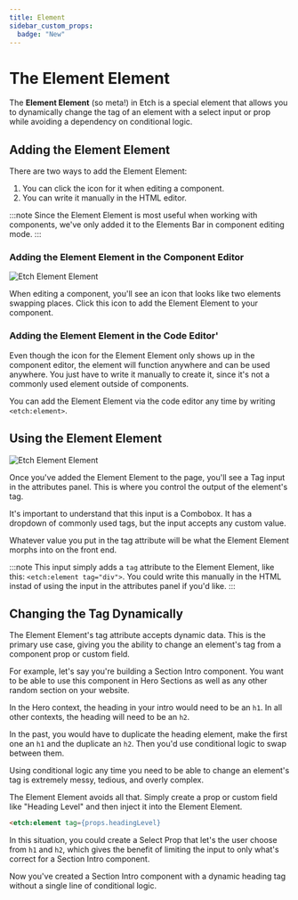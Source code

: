 ```yaml
---
title: Element
sidebar_custom_props:
  badge: "New"
---
```



# The Element Element

<VersionBadge version="1.0.0-alpha-3" />

The **Element Element** (so meta!) in Etch is a special element that allows you to dynamically change the tag of an element with a select input or prop while avoiding a dependency on conditional logic.

## Adding the Element Element

There are two ways to add the Element Element:

1. You can click the icon for it when editing a component.
2. You can write it manually in the HTML editor.

:::note
Since the Element Element is most useful when working with components, we've only added it to the Elements Bar in component editing mode. 
:::

### Adding the Element Element in the Component Editor

![Etch Element Element](../img/etch-element-element.webp)

When editing a component, you'll see an icon that looks like two elements swapping places. Click this icon to add the Element Element to your component.

### Adding the Element Element in the Code Editor'

Even though the icon for the Element Element only shows up in the component editor, the element will function anywhere and can be used anywhere. You just have to write it manually to create it, since it's not a commonly used element outside of components.

You can add the Element Element via the code editor any time by writing `<etch:element>`.

## Using the Element Element

![Etch Element Element](../img/etch-element-element-tag.webp)

Once you've added the Element Element to the page, you'll see a Tag input in the attributes panel. This is where you control the output of the element's tag.

It's important to understand that this input is a Combobox. It has a dropdown of commonly used tags, but the input accepts any custom value. 

Whatever value you put in the tag attribute will be what the Element Element morphs into on the front end.

:::note
This input simply adds a `tag` attribute to the Element Element, like this: `<etch:element tag="div">`. You could write this manually in the HTML instad of using the input in the attributes panel if you'd like.
:::

## Changing the Tag Dynamically

The Element Element's tag attribute accepts dynamic data. This is the primary use case, giving you the ability to change an element's tag from a component prop or custom field.

For example, let's say you're building a Section Intro component. You want to be able to use this component in Hero Sections as well as any other random section on your website.

In the Hero context, the heading in your intro would need to be an `h1`. In all other contexts, the heading will need to be an `h2`.

In the past, you would have to duplicate the heading element, make the first one an `h1` and the duplicate an `h2`. Then you'd use conditional logic to swap between them.

Using conditional logic any time you need to be able to change an element's tag is extremely messy, tedious, and overly complex.

The Element Element avoids all that. Simply create a prop or custom field like "Heading Level" and then inject it into the Element Element.

```HTML
<etch:element tag={props.headingLevel}
```

In this situation, you could create a Select Prop that let's the user choose from `h1` and `h2`, which gives the benefit of limiting the input to only what's correct for a Section Intro component.

Now you've created a Section Intro component with a dynamic heading tag without a single line of conditional logic.